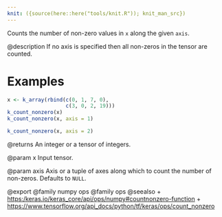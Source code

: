 ```yaml
---
knit: ({source(here::here("tools/knit.R")); knit_man_src})
---
```

Counts the number of non-zero values in `x` along the given `axis`.

@description
If no axis is specified then all non-zeros in the tensor are counted.

# Examples
```r
x <- k_array(rbind(c(0, 1, 7, 0),
                   c(3, 0, 2, 19)))
k_count_nonzero(x)
k_count_nonzero(x, axis = 1)

k_count_nonzero(x, axis = 2)
```

@returns
An integer or a tensor of integers.

@param x
Input tensor.

@param axis
Axis or a tuple of axes along which to count the number of
non-zeros. Defaults to `NULL`.

@export
@family numpy ops
@family ops
@seealso
+ <https:/keras.io/keras_core/api/ops/numpy#countnonzero-function>
+ <https://www.tensorflow.org/api_docs/python/tf/keras/ops/count_nonzero>
